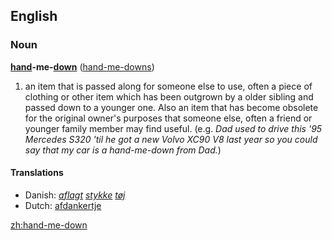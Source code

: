 ==English==
===Noun===
'''[[hand]]-me-[[down]]''' ([[hand-me-downs]])

#an item that is passed along for someone else to use, often a piece of clothing or other item which has been outgrown by a older sibling and passed down to a younger one. Also an item that has become obsolete for the original owner's purposes that someone else, often a friend or younger family member may find useful. (e.g. ''Dad used to drive this '95 Mercedes S320 'til he got a new Volvo XC90 V8 last year so you could say that my car is a hand-me-down from Dad.'')

====Translations====
*Danish: ''[[aflagt]] [[stykke]] [[tøj]]''<!-- not wikified as a unit since doesn't seem to be idiomatic as a unit -->
*Dutch: [[afdankertje]] {{n}}

[[zh:hand-me-down]]